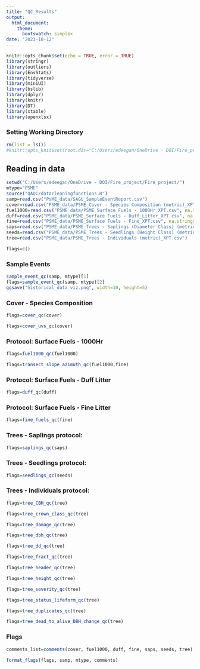 ```yaml
---
title: "QC_Results"
output: 
  html_document:
    theme:
      bootswatch: simplex
date: "2023-10-12"
---
```


```r
knitr::opts_chunk$set(echo = TRUE, error = TRUE)
library(stringr)
library(outliers)
library(EnvStats)
library(tidyverse)
library(miniUI)
library(bslib)
library(dplyr)
library(knitr)
library(DT)
library(xtable)
library(openxlsx)
```

### Setting Working Directory


```r
rm(list = ls())
#knitr::opts_knit$set(root.dir="C:/Users/edeegan/OneDrive - DOI/Fire_project/Fire_project/tmp")

```

## Reading in data {.tabset}



```r
setwd("C:/Users/edeegan/OneDrive - DOI/Fire_project/Fire_project/")
mtype="PSME"
source("QAQC/datacleaningfunctions.R")
samp=read.csv("PsME_data/SAGU_SampleEventReport.csv")
cover=read.csv("PSME_data/PSME_Cover - Species Composition (metric)_XPT.csv", na.strings=c("","NA"))
fuel1000=read.csv("PSME_data/PSME_Surface Fuels - 1000Hr_XPT.csv", na.strings=c("","NA"))
duff=read.csv("PSME_data/PSME_Surface Fuels - Duff_Litter_XPT.csv", na.strings=c("","NA"))
fine=read.csv("PSME_data/PSME_Surface Fuels - Fine_XPT.csv", na.strings=c("","NA"))
saps=read.csv("PSME_data/PSME_Trees - Saplings (Diameter Class) (metric)_XPT.csv", na.strings=c("","NA"))
seeds=read.csv("PSME_data/PSME_Trees - Seedlings (Height Class) (metric)_XPT.csv")
tree=read.csv("PSME_data/PSME_Trees - Individuals (metric)_XPT.csv")

flags=c()
```

### Sample Events 
```r
sample_event_qc(samp, mtype)[1]
flags=sample_event_qc(samp, mtype)[2]
ggsave("historical_data_viz.png", width=10, height=5)


```

### Cover - Species Composition
```r
flags=cover_qc(cover)

flags=cover_uvs_qc(cover)
```

### Protocol: Surface Fuels - 1000Hr 
```r
flags=fuel1000_qc(fuel1000)
```

```r
flags=transect_slope_azimuth_qc(fuel1000,fine)
```

### Protocol: Surface Fuels - Duff Litter
```r
flags=duff_qc(duff)
```

### Protocol: Surface Fuels - Fine Litter 
```r
flags=fine_fuels_qc(fine)
```

### Trees - Saplings protocol: 
```r
flags=saplings_qc(saps)
```

### Trees - Seedlings protocol: 

```r
flags=seedlings_qc(seeds)
```

### Trees - Individuals protocol: 

```r

flags=tree_CBH_qc(tree)

flags=tree_crown_class_qc(tree)

flags=tree_damage_qc(tree)

flags=tree_dbh_qc(tree)

flags=tree_dd_qc(tree)

flags=tree_fract_qc(tree)

flags=tree_header_qc(tree)

flags=tree_height_qc(tree)

flags=tree_severity_qc(tree)

flags=tree_status_lifeform_qc(tree)

flags=tree_duplicates_qc(tree)

flags=tree_dead_to_alive_DBH_change_qc(tree)
```


### Flags 

```r
comments_list=comments(cover, fuel1000, duff, fine, saps, seeds, tree)

format_flags(flags, samp, mtype, comments)
```
